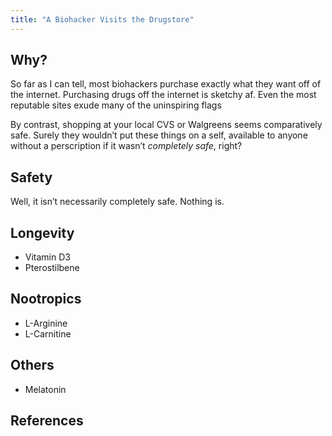 ```yaml
---
title: "A Biohacker Visits the Drugstore"
---
```


## Why?

So far as I can tell, most biohackers purchase exactly what they want off of the internet. Purchasing drugs off the internet is sketchy af. Even the most reputable sites exude many of the uninspiring flags 

By contrast, shopping at your local CVS or Walgreens seems comparatively safe. Surely they wouldn't put these things on a self, available to anyone without a perscription if it wasn't *completely safe*, right?

## Safety

Well, it isn't necessarily completely safe. Nothing is.

## Longevity

* Vitamin D3
* Pterostilbene

## Nootropics

* L-Arginine
* L-Carnitine

## Others

* Melatonin

## References

